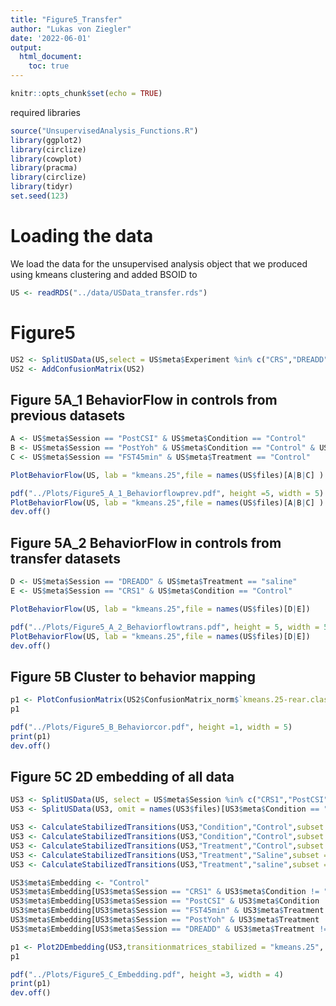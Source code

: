 ---
title: "Figure5_Transfer"
author: "Lukas von Ziegler"
date: '2022-06-01'
output: 
  html_document:
    toc: true
---

```{r setup, include=FALSE}
knitr::opts_chunk$set(echo = TRUE)
```

required libraries

```{r, message=FALSE, warning = FALSE}
source("UnsupervisedAnalysis_Functions.R")
library(ggplot2)
library(circlize)
library(cowplot)
library(pracma)
library(circlize)
library(tidyr)
set.seed(123)
```

# Loading the data

We load the data for the unsupervised analysis object that we produced using kmeans clustering and added BSOID to

```{r}
US <- readRDS("../data/USData_transfer.rds")
```


# Figure5

```{r, fig.width=5, fig.height=1}
US2 <- SplitUSData(US,select = US$meta$Experiment %in% c("CRS","DREADD"))
US2 <- AddConfusionMatrix(US2)
```


## Figure 5A_1 BehaviorFlow in controls from previous datasets

```{r, fig.width=5, fig.height=5}
A <- US$meta$Session == "PostCSI" & US$meta$Condition == "Control"
B <- US$meta$Session == "PostYoh" & US$meta$Condition == "Control" & US$meta$Treatment == "Saline"
C <- US$meta$Session == "FST45min" & US$meta$Treatment == "Control"

PlotBehaviorFlow(US, lab = "kmeans.25",file = names(US$files)[A|B|C] )

pdf("../Plots/Figure5_A_1_Behaviorflowprev.pdf", height =5, width = 5)
PlotBehaviorFlow(US, lab = "kmeans.25",file = names(US$files)[A|B|C] )
dev.off()
```

## Figure 5A_2 BehaviorFlow in controls from transfer datasets
```{r, fig.width=5, fig.height=5}
D <- US$meta$Session == "DREADD" & US$meta$Treatment == "saline"
E <- US$meta$Session == "CRS1" & US$meta$Condition == "Control"

PlotBehaviorFlow(US, lab = "kmeans.25",file = names(US$files)[D|E])

pdf("../Plots/Figure5_A_2_Behaviorflowtrans.pdf", height = 5, width = 5)
PlotBehaviorFlow(US, lab = "kmeans.25",file = names(US$files)[D|E])
dev.off()
```


## Figure 5B Cluster to behavior mapping

```{r, fig.width=5, fig.height=1}
p1 <- PlotConfusionMatrix(US2$ConfusionMatrix_norm$`kmeans.25-rear.classifier`, pointsize = 4, hclust = TRUE)
p1

pdf("../Plots/Figure5_B_Behaviorcor.pdf", height =1, width = 5)
print(p1)
dev.off()
```

## Figure 5C 2D embedding of all data

```{r, fig.width=4, fig.height=3}
US3 <- SplitUSData(US, select = US$meta$Session %in% c("CRS1","PostCSI","FST45min","PostYoh","DREADD"))
US3 <- SplitUSData(US3, omit = names(US3$files)[US3$meta$Condition == "Tunnel"] )

US3 <- CalculateStabilizedTransitions(US3,"Condition","Control",subset = US3$meta$Session == "CRS1")
US3 <- CalculateStabilizedTransitions(US3,"Condition","Control",subset = US3$meta$Session == "PostCSI")
US3 <- CalculateStabilizedTransitions(US3,"Treatment","Control",subset = US3$meta$Session == "FST45min")
US3 <- CalculateStabilizedTransitions(US3,"Treatment","Saline",subset = US3$meta$Session == "PostYoh")
US3 <- CalculateStabilizedTransitions(US3,"Treatment","saline",subset = US3$meta$Session == "DREADD")

US3$meta$Embedding <- "Control"
US3$meta$Embedding[US3$meta$Session == "CRS1" & US3$meta$Condition != "Control"] <- "CRS"
US3$meta$Embedding[US3$meta$Session == "PostCSI" & US3$meta$Condition != "Control"] <- "CSI"
US3$meta$Embedding[US3$meta$Session == "FST45min" & US3$meta$Treatment != "Control"] <- "FST"
US3$meta$Embedding[US3$meta$Session == "PostYoh" & US3$meta$Treatment != "Saline"] <- "Yohimbin"
US3$meta$Embedding[US3$meta$Session == "DREADD" & US3$meta$Treatment != "saline"] <- "DREADD"

p1 <- Plot2DEmbedding(US3,transitionmatrices_stabilized = "kmeans.25", colorby = "Embedding", colors = c("grey","#489648","#1C75BC","#A38507","#E21A1A","#AF4B08"), seed = 123,plot.sem = TRUE)
p1

pdf("../Plots/Figure5_C_Embedding.pdf", height =3, width = 4)
print(p1)
dev.off()
```

